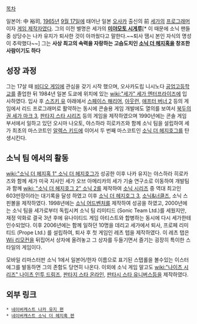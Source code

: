 [[목차]]

일본어: 中 裕司, [[1965년]] [[9월 17일]]에 태어난 일본 [[오사카]] 출신의 前 [[세가]]의 [[프로그래머]] 이자 [[게임 제작자]]였다. 그의 이전 별명은 세가의 '''[[미야모토 시게루]]'''[* 이 때문에 소닉 팬들 중 상당수는 나카 유지가 퇴사한 것이 아까웠다고 말한다.~~퇴사 땜시 본인 자식의 명성이 추락했다~~] 그는 '''사상 최고의 속력을 자랑하는 고슴도치인 [[소닉 더 헤지혹]]을 창조한 사람이기도 하다'''

== 성장 과정 ==
그는 17살 때 [[비디오 게임]]에 관심을 갖기 시작 했으며, 오사카도립 니시노다 [[공업고등학교]]를 졸업한 뒤 1984년 일본 도쿄에 위치에 있는 [[wiki:"세가" 세가 엔터프라이즈]]에 입사하였다. 입사 후 [[스즈키 유]] 아래에서 [[스페이스 해리어]], [[아웃런]], [[애프터 버너 2]] 등의 게임에서 리드 프로그래머로 활약하는 동시에 콘솔용 게임 개발에도 열의를 보여서 [[북두의권 세가 마크 3]], [[판타지 스타 시리즈]] 등의 게임을 제작하였으며 1990년에는 콘솔 게임 부서에서 일하고 있던 오시마 나오토, 야스하라 히로카즈와 함께 소닉 팀을 설립하여 세가 최초의 마스코트인 [[알렉스 키드]]에 이어서 두 번째 마스코트인 [[소닉 더 헤지호그]]를 탄생시킨다.

== 소닉 팀 에서의 활동 ==
[[wiki:"소닉 더 헤지혹 1" 소닉 더 헤지호그]]가 성공한 이후 나카 유지는 야스하라 히로카즈와 함께 세가 미국 지사인 세가 오브 아메리카의 세가 기술 연구소로 이동하여 개발팀과 함께 [[wiki: "소닉 더 헤지호그 2" 소닉 2]]를 제작하여 [[소닉 시리즈]] 중 역대 최고인 603만장이라는 대기록을 달성 하였고 이후 [[소닉 더 헤지호그 3]], [[소닉&너클즈]], 소닉 스핀볼을 제작하였다. 1998년에는 [[소닉 어드벤처]]를 제작하여 성공을 하였고, 2000년에는 소닉 팀을 세가로부터 독립시켜 소닉 팀 리미티드 (Sonic Team Ltd.)를 세웠지만, 재정 악화로 결국 3년 후에 유나이티드 게임 아티스트와 합병하는 동시에 다시 세가한테 인수되었다. 이후 2006년에는 함께 일하던 10명을 데리고 세가에서 퇴사, 프로페 리미티드 (Prope Ltd.) 를 설립하여, 퇴사 후 첫 게임인 레츠 텝을 제작하였다. 이 레츠 탭은 [[Wii 리모컨]]을 뒤집어서 상자에 올려놓고 그 상자를 두들기면서 즐기는 굉장히 특이한 스타일의 게임이다.

모바일 리마스터판 소닉 1에서 일본어/한자 이름으로 표기된 스탭롤을 볼수있는 이스터 에그를 발동하면 그의 존함도 당연히 나온다. 
이외에 소닉 게임 말고도 [[wiki:"나이츠 시리즈" 나이츠 인투 드림즈]], [[판타지 스타 온라인]], [[판타시 스타 유니버스]]등을 제작하였다.

== 외부 링크 ==
 * [http://navercast.naver.com/contents.nhn?rid=195&contents_id=63224&leafId=195 네이버캐스트 나카 유지 편]
 * [http://navercast.naver.com/contents.nhn?rid=195&contents_id=20643&leafId=195 네이버캐스트 소닉 더 헤지혹 편]
